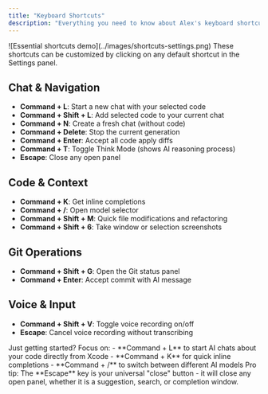 ```yaml
---
title: "Keyboard Shortcuts"
description: "Everything you need to know about Alex's keyboard shortcuts"
---
```


<Frame>
  ![Essential shortcuts demo](../images/shortcuts-settings.png)
</Frame>

<Note>
  These shortcuts can be customized by clicking on any default shortcut in the Settings panel.
</Note>

## Chat & Navigation
- **Command + L**: Start a new chat with your selected code
- **Command + Shift + L**: Add selected code to your current chat
- **Command + N**: Create a fresh chat (without code)
- **Command + Delete**: Stop the current generation
- **Command + Enter**: Accept all code apply diffs
- **Command + T**: Toggle Think Mode (shows AI reasoning process)
- **Escape**: Close any open panel

## Code & Context
- **Command + K**: Get inline completions
- **Command + /**: Open model selector
- **Command + Shift + M**: Quick file modifications and refactoring
- **Command + Shift + 6**: Take window or selection screenshots

## Git Operations
- **Command + Shift + G**: Open the Git status panel
- **Command + Enter**: Accept commit with AI message

## Voice & Input
- **Command + Shift + V**: Toggle voice recording on/off
- **Escape**: Cancel voice recording without transcribing

<Note>
  Just getting started? Focus on:
  - **Command + L** to start AI chats about your code directly from Xcode
  - **Command + K** for quick inline completions
  - **Command + /** to switch between different AI models
</Note>

<Tip>
  Pro tip: The **Escape** key is your universal "close" button - it will close any
  open panel, whether it is a suggestion, search, or completion window.
</Tip>
